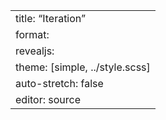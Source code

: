 ---
title: "Iteration"
format: 
  revealjs:
      theme: [simple, ../style.scss]
      auto-stretch: false
editor: source
---